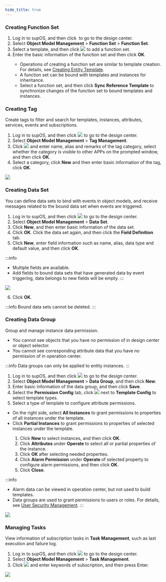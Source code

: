 ```yaml
---
hide_title: true
---
```


### Creating Function Set

1. Log in to supOS, and then click <img src="https://wordpressfreezonex.oss-accelerate.aliyuncs.com/factoryModeling/7.png" alt="" /> to go to the design center.
2. Select **Object Model Management** > **Function Set** > **Function Set**.
3. Select a template, and then click <img src="https://wordpressfreezonex.oss-accelerate.aliyuncs.com/factoryModeling/26.png" /> to add a function set.
4. Enter the basic information of the function set and then click <strong>OK</strong>.

<ul>
<ul>
<li>Operations of creating a function set are similar to template creation. For details, see <a href="Creating Entity Template">Creating Entity Template</a>.</li>
<li>A function set can be bound with templates and instances for inheritance.</li>
<li>Select a function set, and then click <strong>Sync Reference Template</strong> to synchronize changes of the function set to bound templates and instances.</li>
</ul>
</ul>

### Creating Tag


Create tags to filter and search for templates, instances, attributes, services, events and subscriptions.
1. Log in to supOS, and then click <img src="https://wordpressfreezonex.oss-accelerate.aliyuncs.com/factoryModeling/7.png" /> to go to the design center.
2. Select <strong>Object Model Management</strong> > <strong>Tag Management</strong>.
3. Click <img src="https://wordpressfreezonex.oss-accelerate.aliyuncs.com/factoryModeling/26.png" /> and enter name, alias and remarks of the tag category, select whether the category is visible to other APPs on the prompted window, and then click <strong>OK</strong>.
4. Select a category, click <strong>New</strong> and then enter basic information of the tag, click <strong>OK</strong>.

<img src="https://wordpressfreezonex.oss-accelerate.aliyuncs.com/factoryModeling/14.png" width={470}/>
  

### Creating Data Set

You can define data sets to bind with events in object models, and receive messages related to the bound data set when events are triggered.

1. Log in to supOS, and then click <img src="https://wordpressfreezonex.oss-accelerate.aliyuncs.com/factoryModeling/7.png"/> to go to the design center.
2. Select <strong>Object Model Management</strong> > <strong>Data Set</strong>.
3. Click <strong>New</strong>, and then enter basic information of the data set.
4. Click <strong>OK</strong>. Click the data set again, and then click the <strong>Field Definition</strong> tab.
5. Click <strong>New</strong>, enter field information such as name, alias, data type and default value, and then click <strong>OK</strong>.

:::info
- Multiple fields are available.
- Add fields to bound data sets that have generated data by event triggering, data belongs to new fields will be empty.
:::

<img src="https://wordpressfreezonex.oss-accelerate.aliyuncs.com/factoryModeling/15.png" width={470}/>

  
6. Click <strong>OK</strong>.

:::info
Bound data sets cannot be deleted.
:::

  

### Creating Data Group

Group and manage instance data permission.
- You cannot see objects that you have no permission of in design center or object selector.
- You cannot see corresponding attribute data that you have no permission of in operation center.

:::info 
Data groups can only be applied to entity instances.
:::

1. Log in to supOS, and then click <img src="https://wordpressfreezonex.oss-accelerate.aliyuncs.com/factoryModeling/7.png" /> to go to the design center.
2. Select <strong>Object Model Management</strong> > <strong>Data Group</strong>, and then click <strong>New</strong>.
3. Enter basic information of the data group, and then click <strong>Save</strong>.
4. Select the <strong>Permission Config</strong> tab, click <img src="https://wordpressfreezonex.oss-accelerate.aliyuncs.com/factoryModeling/26.png"/> next to <strong>Template Config</strong> to select template types.
5. Select a type of template to configure attribute permissions.
- On the right side, select <strong>All Instances</strong> to grant permissions to properties of all instances under the template.
- Click <strong>Partial Instances</strong> to grant permissions to properties of selected instances under the template.

<ol>
<ol>
<li>Click <strong>New </strong>to select instances, and then click <strong>OK</strong>.</li>
<li>Click <strong>Attributes </strong>under <strong>Operate </strong>to select all or partial properties of the instance.</li>
<li>Click <strong>OK </strong>after selecting needed properties.</li>
<li>Click <strong> Alarm Permission</strong> under <strong>Operate </strong>of selected property to configure alarm permissions, and then click <strong>OK</strong>.</li>
<li>Click <strong>Close</strong>.</li>
</ol>
</ol>

:::info
- Alarm data can be viewed in operation center, but not used to build templates.
- Data groups are used to grant permissions to users or roles. For details, see <a href="../../System%20Configuration/User%20Security%20Management.mdx">User Security Management</a>.
::: 
    
<img src="https://wordpressfreezonex.oss-accelerate.aliyuncs.com/factoryModeling/32.png" width={470}/>

### Managing Tasks

View information of subscription tasks in <strong>Task Management</strong>, such as last execution and failure log.
1. Log in to supOS, and then click <img src="https://wordpressfreezonex.oss-accelerate.aliyuncs.com/factoryModeling/7.png" /> to go to the design center.
2. Select <strong>Object Model Management</strong> > <strong>Task Management</strong>.
3. Click <img src="https://wordpressfreezonex.oss-accelerate.aliyuncs.com/factoryModeling/17.png" /> and enter keywords of subscription, and then press Enter.

<img src="https://wordpressfreezonex.oss-accelerate.aliyuncs.com/factoryModeling/18.png" />